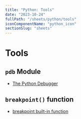 ```yaml
---
title: "Python: Tools"
date: "2023-10-24"
fullPath: "/sheets/python/tools"
iconComponentName: "python_icon"
sectionSlug: "sheets"
---
```


# Tools

## `pdb` Module

- [The Python Debugger](https://docs.python.org/3/library/pdb.html)

## `breakpoint()` function

- [breakpoint built-in function](https://docs.python.org/3/library/functions.html#breakpoint)
